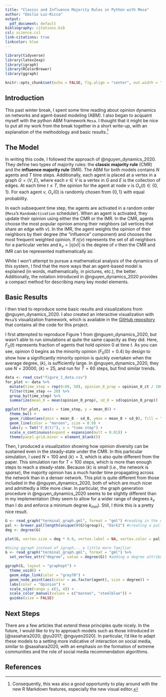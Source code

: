 ```yaml
---
title: "Classic and Influence Majority Rules in Python with Mesa"
author: "Emilio Luz-Ricca"
output:
  pdf_document: default
bibliography: citations.bib
csl: science.csl
link-citations: true
linkcolor: blue
---
```


```r
library(tidyverse)
library(latex2exp)
library(igraph)
library(RColorBrewer)
library(ggraph)

knitr::opts_chunk$set(echo = FALSE, fig.align = "center", out.width = "70%", message = FALSE, warning = FALSE)
```

## Introduction

This past winter break, I spent some time reading about opinion dynamics on networks and agent-based modeling (ABM). I also began to acquaint myself with the python ABM framework `Mesa`. I thought that it might be nice to put all my work from the break together in a short write-up, with an explanation of the methodology and basic results.[^1]

[^1]: Consequently, this was also a good opportunity to play around with the new R Markdown features, especially the new visual editor.

## The Model

In writing this code, I followed the approach of @nguyen_dynamics_2020. They define two types of majority rules: the **classic majority rule** (CMR) and the **influence majority rule** (IMR). The ABM for both models contains $N$ agents and $T$ time steps. Additionally, each agent is placed at a vertex in a graph $G = (V, E)$, where each $v \in V$ is a vertex in $G$ and $E$ is the collection of edges. At each time $t \le T$, the opinion for the agent at node $v$ is $O_v(t) \in \{0,1\}$. For each agent $v$, $O_v(0)$ is randomly chosen from $\{0,1\}$ with equal probability.

In each subsequent time step, the agents are activated in a random order (`Mesa`'s `RandomActivation` scheduler). When an agent is activated, they update their opinion using either the CMR or the IMR. In the CMR, agents choose the most popular opinion among their neighbors (all vertices that share an edge with $v$). In the IMR, the agent weights the opinion of their neighbors by their degree (the "influence" component) and chooses the most frequent weighted opinion. If $\eta(v)$ represents the set of all neighbors for a particular vertex and $k_v = |\eta(v)|$ is the degree of $v$ then the CMR and IMR can be represented mathematically as:

```{=tex}
\begin{align*}
\text{CMR}&: \quad O_v(t+1) = \text{argmax}_{o \in \{0,1\}}|\{u \;|\; O_u(t) = o, \; u \in \eta(v)\}|\\
\text{IMR}&: \quad O_v(t+1) = \text{argmax}_{o \in \{0,1\}}\sum_{w \in \{u \;|\; O_u(t) = o, \; u \in \eta(v)\}}\limits k_w
\end{align*}
```
While I won't attempt to pursue a mathematical analysis of the dynamics of this system, I find that the more ways that an agent-based model is explained (in words, mathematically, in pictures, etc.), the better. Additionally, the notation introduced in @nguyen_dynamics_2020 provides a compact method for describing many key model elements.

## Basic Results

I then tried to reproduce some basic results and visualizations from @nguyen_dynamics_2020. I also created an interactive visualization with `Mesa`'s visualization framework, which is available in the [GitHub repository](https://github.com/emiliolr/abm/tree/master/opinion_dynamics) that contains all the code for this project.

I first attempted to reproduce Figure 1 from @nguyen_dynamics_2020, but wasn't able to run simulations at quite the same capacity as they did. Here, $F_0(t)$ represents fraction of agents that hold opinion $0$ at time $t$. As you can see, opinion $0$ begins as the minority opinion ($F_0(0) = 0.4$) by design to show how a significantly minority opinion is quickly overtaken when the average degree, $\langle k \rangle$, is sufficiently large. In @nguyen_dynamics_2020, they use $N=20000$, $\langle k \rangle = 25$, and run for $T=60$ steps, but find similar trends.

```r
data <- read_csv("figure_1_data.csv")
for_plot <- data %>%
  mutate(time_step = rep(0:60, 50), opinion_0_prop = opinion_0_ct / 1000) %>%
  filter(time_step <= 20) %>%
  group_by(time_step) %>%
  summarize(mean_0 = mean(opinion_0_prop), sd_0 = sd(opinion_0_prop))

ggplot(for_plot, aes(x = time_step, y = mean_0)) +
  theme_bw() +
  geom_ribbon(aes(ymin = mean_0 - sd_0, ymax = mean_0 + sd_0), fill = "grey60", alpha = 0.5) +
  geom_line(color = "maroon", size = 0.9) +
  labs(y = TeX("F_0(t)"), x = "time step") +
  scale_x_continuous(expand = expansion(mult = 0.01)) +
  theme(panel.grid.minor = element_blank())
```

Then, I produced a visualization showing how opinion diversity can be sustained even in the steady-state under the CMR. In this particular simulation, I used $N = 100$ and $\langle k \rangle = 3$, which is also quite different from the paper. This simulation ran for $T = 100$ steps, which is more than enough steps to reach a steady-state. Because $\langle k \rangle$ is small (i.e., the network is *sparse*), the majority opinion has a much harder time propagating across the network than in a denser network. This plot is quite different from those included in the @nguyen_dynamics_2020, both of which are much nicer and admittedly a little more clear. In particular, the graph generation procedure in @nguyen_dynamics_2020 seems to be slightly different than in my implementation (they seem to allow for a wider range of degrees $k_v$ than I do and enforce a minimum degree $k_{\text{min}}$). Still, I think this is a pretty nice result.

```r
G <- read_graph("terminal_graph.gml", format = "gml") #reading in the network
pal <- brewer.pal(length(unique(V(G)$group)), "Dark2") #creating a pallette based on group
deg <- degree(G)

plot(G, vertex.size = deg * 0.8, vertex.label = NA, vertex.color = pal[as.numeric(as.factor(vertex_attr(G, "agent")))])
```

```r
#Using ggraph instead of igraph... a little more familiar
G <- read_graph("terminal_graph.gml", format = "gml") %>%
  set_vertex_attr("degree", value = degree(G)) #adding a degree attribute

ggraph(G, layout = "graphopt") +
  theme_void() +
  geom_edge_link(color = "grey70") +
  geom_node_point(aes(color = as.factor(agent), size = degree)) +
  labs(color = "Opinion") +
  scale_size(range = c(1, 4)) +
  scale_color_manual(values = c("maroon", "steelblue")) +
  guides(size = FALSE)
```

## Next Steps

There are a few articles that extend these principles quite nicely. In the future, I would like to try to approach models such as those introduced in [@sasahara2020; @yu2017; @nguyen2020]. In particular, I'd like to adapt these models to a setting more indicative of interaction on social media, similar to @sasahara2020, with an emphasis on the formation of extreme communities and the role of social media recommendation algorithms.

\newpage

## References

<!--This bit is added in at rendering by RMD.-->
